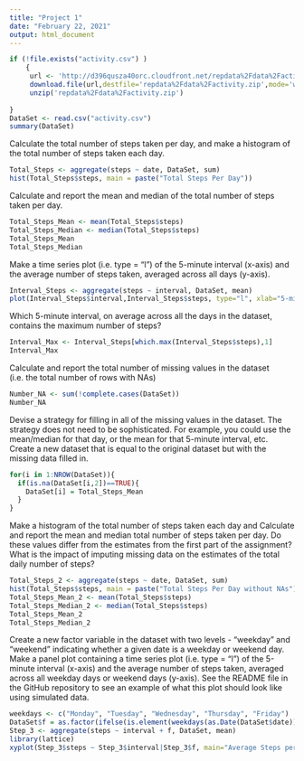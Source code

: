 ---
title: "Project 1"
date: "February 22, 2021"
output: html_document
---


```{r, echo=TRUE}
if (!file.exists("activity.csv") )
    {
     url <- 'http://d396qusza40orc.cloudfront.net/repdata%2Fdata%2Factivity.zip'  
     download.file(url,destfile='repdata%2Fdata%2Factivity.zip',mode='wb')  
     unzip('repdata%2Fdata%2Factivity.zip')
     
}
DataSet <- read.csv("activity.csv") 
summary(DataSet)
```
Calculate the total number of steps taken per day, and make a histogram of the total number of steps taken each day.

```{r, echo=TRUE}
Total_Steps <- aggregate(steps ~ date, DataSet, sum)
hist(Total_Steps$steps, main = paste("Total Steps Per Day"))
```

Calculate and report the mean and median of the total number of steps taken per day.
```{r, echo=TRUE}
Total_Steps_Mean <- mean(Total_Steps$steps)
Total_Steps_Median <- median(Total_Steps$steps)
Total_Steps_Mean
Total_Steps_Median
```

Make a time series plot (i.e. type = "l") of the 5-minute interval (x-axis) and the average number of steps taken, averaged across all days (y-axis).

```{r, echo=TRUE}
Interval_Steps <- aggregate(steps ~ interval, DataSet, mean)
plot(Interval_Steps$interval,Interval_Steps$steps, type="l", xlab="5-minute Interval", ylab="Number of Steps",main="Average Number of Steps per Day by Interval")
```
Which 5-minute interval, on average across all the days in the dataset, contains the maximum number of steps?

```{r, echo=TRUE}
Interval_Max <- Interval_Steps[which.max(Interval_Steps$steps),1]
Interval_Max
```

Calculate and report the total number of missing values in the dataset (i.e. the total number of rows with NAs)
```{r, echo=TRUE}
Number_NA <- sum(!complete.cases(DataSet))
Number_NA 
```

Devise a strategy for filling in all of the missing values in the dataset. The strategy does not need to be sophisticated. For example, you could use the mean/median for that day, or the mean for that 5-minute interval, etc. Create a new dataset that is equal to the original dataset but with the missing data filled in.
```{r, echo=TRUE}
for(i in 1:NROW(DataSet)){
  if(is.na(DataSet[i,2])==TRUE){
    DataSet[i] = Total_Steps_Mean
  }
}
```

Make a histogram of the total number of steps taken each day and Calculate and report the mean and median total number of steps taken per day. Do these values differ from the estimates from the first part of the assignment? What is the impact of imputing missing data on the estimates of the total daily number of steps?
```{r, echo=TRUE}
Total_Steps_2 <- aggregate(steps ~ date, DataSet, sum)
hist(Total_Steps$steps, main = paste("Total Steps Per Day without NAs"))
Total_Steps_Mean_2 <- mean(Total_Steps$steps)
Total_Steps_Median_2 <- median(Total_Steps$steps)
Total_Steps_Mean_2
Total_Steps_Median_2
```

Create a new factor variable in the dataset with two levels - "weekday" and "weekend" indicating whether a given date is a weekday or weekend day.
Make a panel plot containing a time series plot (i.e. type = "l") of the 5-minute interval (x-axis) and the average number of steps taken, averaged across all weekday days or weekend days (y-axis). See the README file in the GitHub repository to see an example of what this plot should look like using simulated data.

```{r, echo=TRUE}
weekdays <- c("Monday", "Tuesday", "Wednesday", "Thursday", "Friday")
DataSet$f = as.factor(ifelse(is.element(weekdays(as.Date(DataSet$date)),weekdays), "Weekday", "Weekend"))
Step_3 <- aggregate(steps ~ interval + f, DataSet, mean)
library(lattice)
xyplot(Step_3$steps ~ Step_3$interval|Step_3$f, main="Average Steps per Day by Interval",xlab="Interval", ylab="Steps",layout=c(1,2), type="l")
```

